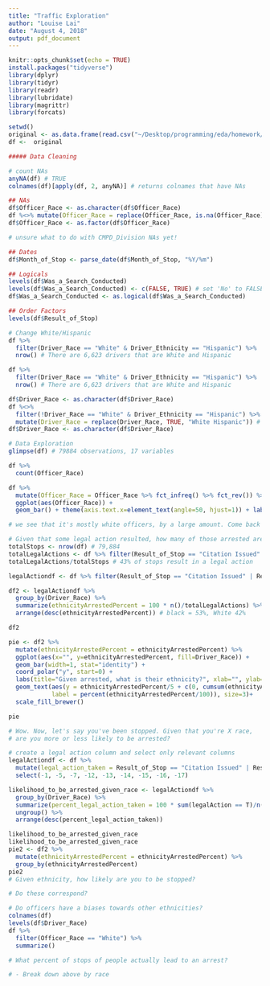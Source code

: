 ```yaml
---
title: "Traffic Exploration"
author: "Louise Lai"
date: "August 4, 2018"
output: pdf_document
---
```


```r
knitr::opts_chunk$set(echo = TRUE)
install.packages("tidyverse")
library(dplyr)
library(tidyr)
library(readr)
library(lubridate)
library(magrittr)
library(forcats)
```



```r
setwd()
original <- as.data.frame(read.csv("~/Desktop/programming/eda/homework/hw3/Officer_Traffic_Stops.csv", na.strings = c("", " ", "  ", "NA"))) 
df <-  original

##### Data Cleaning

# count NAs
anyNA(df) # TRUE
colnames(df)[apply(df, 2, anyNA)] # returns colnames that have NAs 

## NAs
df$Officer_Race <- as.character(df$Officer_Race)
df %<>% mutate(Officer_Race = replace(Officer_Race, is.na(Officer_Race), "Missing")) # replace
df$Officer_Race <- as.factor(df$Officer_Race)

# unsure what to do with CMPD_Division NAs yet!

## Dates
df$Month_of_Stop <- parse_date(df$Month_of_Stop, "%Y/%m")

## Logicals
levels(df$Was_a_Search_Conducted)
levels(df$Was_a_Search_Conducted) <- c(FALSE, TRUE) # set 'No' to FALSE, 'Yes' to TRUE
df$Was_a_Search_Conducted <- as.logical(df$Was_a_Search_Conducted)

## Order Factors
levels(df$Result_of_Stop)

# Change White/Hispanic 
df %>% 
  filter(Driver_Race == "White" & Driver_Ethnicity == "Hispanic") %>% 
  nrow() # There are 6,623 drivers that are White and Hispanic 

df %>% 
  filter(Driver_Race == "White" & Driver_Ethnicity == "Hispanic") %>% 
  nrow() # There are 6,623 drivers that are White and Hispanic 

df$Driver_Race <- as.character(df$Driver_Race)
df %<>% 
  filter(!Driver_Race == "White" & Driver_Ethnicity == "Hispanic") %>% 
  mutate(Driver_Race = replace(Driver_Race, TRUE, "White Hispanic")) # replace White (race) && Hispanic (ethnicity) to just 'White Hispanic' (race)
df$Driver_Race <- as.character(df$Driver_Race)

```

```r
# Data Exploration
glimpse(df) # 79884 observations, 17 variables

df %>% 
  count(Officer_Race)

df %>% 
  mutate(Officer_Race = Officer_Race %>% fct_infreq() %>% fct_rev()) %>% 
  ggplot(aes(Officer_Race)) +
  geom_bar() + theme(axis.text.x=element_text(angle=50, hjust=1)) + labs(title="Count of Officers")

# we see that it's mostly white officers, by a large amount. Come back and see percentages.
```

```r
# Given that some legal action resulted, how many of those arrested are of each ethnicity?
totalStops <- nrow(df) # 79,884
totalLegalActions <- df %>% filter(Result_of_Stop == "Citation Issued" | Result_of_Stop == "Arrest") %>% nrow() # 34,506
totalLegalActions/totalStops # 43% of stops result in a legal action

legalActiondf <- df %>% filter(Result_of_Stop == "Citation Issued" | Result_of_Stop == "Arrest")

df2 <- legalActiondf %>% 
  group_by(Driver_Race) %>% 
  summarize(ethnicityArrestedPercent = 100 * n()/totalLegalActions) %>% 
  arrange(desc(ethnicityArrestedPercent)) # black = 53%, White 42%

df2

pie <- df2 %>% 
  mutate(ethnicityArrestedPercent = ethnicityArrestedPercent) %>% 
  ggplot(aes(x="", y=ethnicityArrestedPercent, fill=Driver_Race)) +
  geom_bar(width=1, stat="identity") + 
  coord_polar("y", start=0) +
  labs(title="Given arrested, what is their ethnicity?", xlab="", ylab="") +
  geom_text(aes(y = ethnicityArrestedPercent/5 + c(0, cumsum(ethnicityArrestedPercent)[-length(ethnicityArrestedPercent)]), 
            label = percent(ethnicityArrestedPercent/100)), size=3)+ 
  scale_fill_brewer()

pie

# Wow. Now, let's say you've been stopped. Given that you're X race, 
# are you more or less likely to be arrested?

# create a legal action column and select only relevant columns
legalActiondf <- df %>% 
  mutate(legal_action_taken = Result_of_Stop == "Citation Issued" | Result_of_Stop == "Arrest") %>% 
  select(-1, -5, -7, -12, -13, -14, -15, -16, -17)

likelihood_to_be_arrested_given_race <- legalActiondf %>% 
  group_by(Driver_Race) %>% 
  summarize(percent_legal_action_taken = 100 * sum(legalAction == T)/n()) %>% 
  ungroup() %>% 
  arrange(desc(percent_legal_action_taken))

likelihood_to_be_arrested_given_race
likelihood_to_be_arrested_given_race
pie2 <- df2 %>% 
  mutate(ethnicityArrestedPercent = ethnicityArrestedPercent) %>% 
  group_by(ethnicityArrestedPercent) 
pie2
# Given ethnicity, how likely are you to be stopped?

# Do these correspond?
```


```r
# Do officers have a biases towards other ethnicities?
colnames(df)
levels(df$Driver_Race)
df %>% 
  filter(Officer_Race == "White") %>% 
  summarize()

# What percent of stops of people actually lead to an arrest?

# - Break down above by race

```


